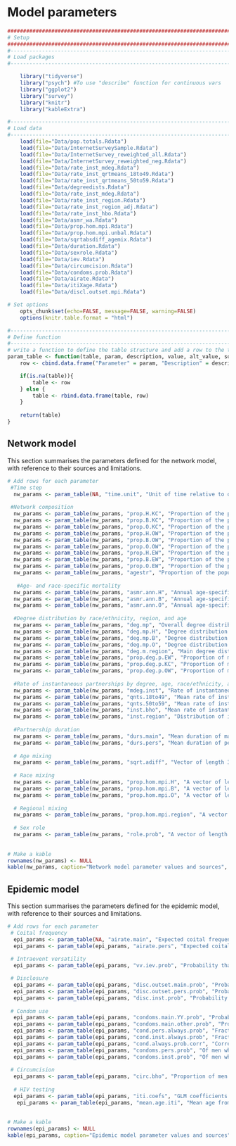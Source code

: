 # Model parameters {#parameters}
```r

####################################################################################
# Setup
####################################################################################
#-----------------------------------------------------------------------------------
# Load packages
#-----------------------------------------------------------------------------------

    library("tidyverse")
    library("psych") #To use "describe" function for continuous vars
    library("ggplot2")
    library("survey")
    library("knitr")
    library("kableExtra")

#-----------------------------------------------------------------------------------
# Load data
#-----------------------------------------------------------------------------------
    load(file="Data/pop.totals.Rdata")
    load(file="Data/InternetSurveySample.Rdata")
    load(file="Data/InternetSurvey_reweighted_all.Rdata")
    load(file="Data/InternetSurvey_reweighted_neg.Rdata")
    load(file="Data/rate_inst_mdeg.Rdata")
    load(file="Data/rate_inst_qrtmeans_18to49.Rdata")
    load(file="Data/rate_inst_qrtmeans_50to59.Rdata")
    load(file="Data/degreedists.Rdata")
    load(file="Data/rate_inst_mdeg.Rdata")
    load(file="Data/rate_inst_region.Rdata")
    load(file="Data/rate_inst_region_adj.Rdata")
    load(file="Data/rate_inst_hbo.Rdata")
    load(file="Data/asmr_wa.Rdata")
    load(file="Data/prop.hom.mpi.Rdata")
    load(file="Data/prop.hom.mpi.unbal.Rdata")
    load(file="Data/sqrtabsdiff_agemix.Rdata")
    load(file="Data/duration.Rdata")
    load(file="Data/sexrole.Rdata")
    load(file="Data/iev.Rdata")
    load(file="Data/circumcision.Rdata")
    load(file="Data/condoms.prob.Rdata")
    load(file="Data/airate.Rdata")
    load(file="Data/itiXage.Rdata")
    load(file="Data/discl.outset.mpi.Rdata")

# Set options
    opts_chunk$set(echo=FALSE, message=FALSE, warning=FALSE)
    options(knitr.table.format = "html") 

#-----------------------------------------------------------------------------------
# Define function
#-----------------------------------------------------------------------------------
# write a function to define the table structure and add a row to the table with a new parameter or attribute
param_table <- function(table, param, description, value, alt_value, sources){
    row <- cbind.data.frame("Parameter" = param, "Description" = description, "Value" = value, "Alternate value(s)" = alt_value, "Source(s)" = sources)

    if(is.na(table)){
        table <- row
    } else {
        table <- rbind.data.frame(table, row)
    }
   
    return(table)
}


```

## Network model
This section summarises the parameters defined for the network model, with reference to their sources and limitations.

```r

# Add rows for each parameter
 #Time step
  nw_params <- param_table(NA, "time.unit", "Unit of time relative to one day", 7, NA, NA)
  
 #Network composition
  nw_params <- param_table(nw_params, "prop.H.KC", "Proportion of the population that lives in King County and is Hispanic", round(prop.table(pop.totals$pop.hboregion.all$Freq),4)[1], NA, "2011-2015 American Community Survey (ACS) 5-year estimates [@WA-census] and estimates of the size of the MSM population by county [@Grey2016]")
  nw_params <- param_table(nw_params, "prop.B.KC", "Proportion of the population that lives in King County and is black", round(prop.table(pop.totals$pop.hboregion.all$Freq),4)[2], NA, "2011-2015 American Community Survey (ACS) 5-year estimates [@WA-census] and estimates of the size of the MSM population by county [@Grey2016]")
  nw_params <- param_table(nw_params, "prop.O.KC", "Proportion of the population that lives in King County and is other race/ethnicity", round(prop.table(pop.totals$pop.hboregion.all$Freq),4)[3], NA, "2011-2015 American Community Survey (ACS) 5-year estimates [@WA-census] and estimates of the size of the MSM population by county [@Grey2016]")
  nw_params <- param_table(nw_params, "prop.H.OW", "Proportion of the population that lives in other Western WA counties and is Hispanic", round(prop.table(pop.totals$pop.hboregion.all$Freq),4)[4], NA, "2011-2015 American Community Survey (ACS) 5-year estimates [@WA-census] and estimates of the size of the MSM population by county [@Grey2016]")
  nw_params <- param_table(nw_params, "prop.B.OW", "Proportion of the population that lives in other Western WA counties and is black", round(prop.table(pop.totals$pop.hboregion.all$Freq),4)[5], NA, "2011-2015 American Community Survey (ACS) 5-year estimates [@WA-census] and estimates of the size of the MSM population by county [@Grey2016]")
  nw_params <- param_table(nw_params, "prop.O.OW", "Proportion of the population that lives in other Western WA counties and is other race/ethnicity", round(prop.table(pop.totals$pop.hboregion.all$Freq),4)[6], NA, "2011-2015 American Community Survey (ACS) 5-year estimates [@WA-census] and estimates of the size of the MSM population by county [@Grey2016]")
  nw_params <- param_table(nw_params, "prop.H.EW", "Proportion of the population that lives in Eastern WA and is Hispanic", round(prop.table(pop.totals$pop.hboregion.all$Freq),4)[7], NA, "2011-2015 American Community Survey (ACS) 5-year estimates [@WA-census] and estimates of the size of the MSM population by county [@Grey2016]")
  nw_params <- param_table(nw_params, "prop.B.EW", "Proportion of the population that lives in Eastern WA and is black", round(prop.table(pop.totals$pop.hboregion.all$Freq),4)[8], NA, "2011-2015 American Community Survey (ACS) 5-year estimates [@WA-census] and estimates of the size of the MSM population by county [@Grey2016]")
  nw_params <- param_table(nw_params, "prop.O.EW", "Proportion of the population that lives in Eastern WA and is other race/ethnicity", round(prop.table(pop.totals$pop.hboregion.all$Freq),4)[9], NA, "2011-2015 American Community Survey (ACS) 5-year estimates [@WA-census] and estimates of the size of the MSM population by county [@Grey2016]")
  nw_params <- param_table(nw_params, "agestr", "Proportion of the population in each age group 18-24 through 55-59", paste(round(prop.table(svytable(~age_cat, sample_rake_all, round=FALSE)),4), collapse=", "), NA, "2011-2015 American Community Survey (ACS) 5-year estimates [@WA-census] and estimates of the size of the MSM population by county [@Grey2016]")
  
   #Age- and race-specific mortality 
  nw_params <- param_table(nw_params, "asmr.ann.H", "Annual age-specific mortality rate for Hispanic men (for 18-19 and 5-yr age groups from 20 to 59)", paste(round(wa_asmr[,3]/100000, 5), collapse=", "), NA, "National Vital Statistics data, 2015")
  nw_params <- param_table(nw_params, "asmr.ann.B", "Annual age-specific mortality rate for black men (for 18-19 and 5-yr age groups from 20 to 59)", paste(round(wa_asmr[,2]/100000, 5), collapse=", "), NA, "National Vital Statistics data, 2015")
  nw_params <- param_table(nw_params, "asmr.ann.O", "Annual age-specific mortality rate for other men (for 18-19 and 5-yr age groups from 20 to 59)", paste(round(wa_asmr[,4]/100000, 5), collapse=", "), NA, "National Vital Statistics data, 2015")
  
  #Degree distribution by race/ethnicity, region, and age
  nw_params <- param_table(nw_params, "deg.mp", "Overall degree distribution (order: 0 main 0 pers, 0 main 1 pers, 0 main 2+ pers, 1 main 0 pers, 1 main 1 pers, 1 main 2+ pers). Base values after adjustment to align with balanced mixing matrices, alternate values without adjustment", paste(as.vector(t(round(degree$deg.mp.adj[1:2,1:3], 4))), collapse=", "), paste(as.vector(t(round(degree$deg.mp[1:2,1:3], 4))), collapse=", "), "WHPP survey and national ART-Net data from HIV-positive respondents, reweighted to Washington demographics")
  nw_params <- param_table(nw_params, "deg.mp.H", "Degree distribution for Hispanic men. Base values after adjustment to align with balanced mixing matrix, alternate values without adjustment", paste(as.vector(t(round(degree$deg.mp.H.adj[1:2,1:3], 4))), collapse=", "), paste(as.vector(t(round(degree$deg.mp.H[1:2,1:3], 4))), collapse=", "), "WHPP survey and national ART-Net data from HIV-positive respondents, reweighted to Washington demographics")
  nw_params <- param_table(nw_params, "deg.mp.B", "Degree distribution for black men. Base values after adjustment to align with balanced mixing matrix, alternate values without adjustment", paste(as.vector(t(round(degree$deg.mp.B.adj[1:2,1:3], 4))), collapse=", "), paste(as.vector(t(round(degree$deg.mp.B[1:2,1:3], 4))), collapse=", "), "WHPP survey and national ART-Net data from HIV-positive respondents, reweighted to Washington demographics")
  nw_params <- param_table(nw_params, "deg.mp.O", "Degree distribution for other race/ethnicity men.  Base values after adjustment to align with balanced mixing matrix, alternate values without adjustment", paste(as.vector(t(round(degree$deg.mp.O.adj[1:2,1:3], 4))), collapse=", "), paste(as.vector(t(round(degree$deg.mp.O[1:2,1:3], 4))), collapse=", "), "WHPP survey and national ART-Net data from HIV-positive respondents, reweighted to Washington demographics")
  nw_params <- param_table(nw_params, "deg.m.region", "Main degree distribution by region (EW, KC, OW). Base values based on observed data, alternate values based on weighted avg of racial/ethnic degree.", paste(as.vector(t(round(degree$degm.region$proportion, 4))), collapse=", "), paste(as.vector(t(round(degree$degm.region.adj$proportion, 4))), collapse=", "), "WHPP survey, assumed to apply to HIV-negative and HIV-positive MSM")
  nw_params <- param_table(nw_params, "prop.deg.p.EW", "Proportion of men with degree 0, 1, and 2+ who live in eastern Washington. Base values based on observed data, alternate values based on weighted avg of racial/ethnic degree.", paste(as.vector(t(round(degree$degp.region$proportion[c(1,4,7)], 4))), collapse=", "), paste(as.vector(t(round(degree$degp.region.adj$proportion[c(1,4,7)], 4))), collapse=", "), "WHPP survey, reweighted to Washington demographics and assumed to apply to HIV-negative and HIV-positive MSM")
  nw_params <- param_table(nw_params, "prop.deg.p.KC", "Proportion of men with degree 0, 1, and 2+ who live in King County. Base values based on observed data, alternate values based on weighted avg of racial/ethnic degree.", paste(as.vector(t(round(degree$degp.region$proportion[c(2,5,8)], 4))), collapse=", "), paste(as.vector(t(round(degree$degp.region.adj$proportion[c(2,5,8)], 4))), collapse=", "), "WHPP survey, reweighted to Washington demographics and assumed to apply to HIV-negative and HIV-positive MSM")
  nw_params <- param_table(nw_params, "prop.deg.p.OW", "Proportion of men with degree 0, 1, and 2+ who live in western Washington. Base values based on observed data, alternate values based on weighted avg of racial/ethnic degree.", paste(as.vector(t(round(degree$degp.region$proportion[c(3,6,9)], 4))), collapse=", "), paste(as.vector(t(round(degree$degp.region.adj$proportion[c(3,6,9)], 4))), collapse=", "), "WHPP survey, reweighted to Washington demographics and assumed to apply to HIV-negative and HIV-positive MSM")
    
  #Rate of instantaneous partnerships by degree, age, race/ethnicity, and region
  nw_params <- param_table(nw_params, "mdeg.inst", "Rate of instantaneous partnerships by momentary degree (order: 0 main 0 pers, 0 main 1 pers, 0 main 2+ pers, 1 main 0 pers, 1 main 1 pers, 1 main 2+ pers)", paste(c(meansXdegmatrix[1,1], meansXdegmatrix[1,2], meansXdegmatrix[1,3], meansXdegmatrix[2,1], meansXdegmatrix[2,2], meansXdegmatrix[2,3]), collapse = ", "), NA, "WHPP survey and national ART-Net data from HIV-positive respondents, reweighted to Washington demographics")
  nw_params <- param_table(nw_params, "qnts.18to49", "Mean rate of instantaneous partnerships by quartile among men aged 18 to 49. In the model, set min to 0.0001 to give all groups a non-zero probability.", paste(round(avg.qrtmeans.18to49, 6), collapse=", "), NA, "WHPP survey and national ART-Net data from HIV-positive respondents, reweighted to Washington demographics")
  nw_params <- param_table(nw_params, "qnts.50to59", "Mean rate of instantaneous partnerships by quartile among men aged 50 to 59. In the model, set min to 0.0001 to give all groups a non-zero probability.",  paste(round(avg.qrtmeans.50to59, 6), collapse=", "), NA, "WHPP survey and national ART-Net data from HIV-positive respondents, reweighted to Washington demographics")
  nw_params <- param_table(nw_params, "inst.bho", "Mean rate of instantaneous partnerships by race/ethnicity (B, H, O). Base values after adjustment to align with balanced mixing matrices, alternate values without adjustment",  paste(round(meansXhbo$Balanced, 6), collapse=", "), paste(round(meansXhbo$Unbalanced, 6), collapse=", "), "WHPP survey and national ART-Net data from HIV-positive respondents, reweighted to Washington demographics")
  nw_params <- param_table(nw_params, "inst.region", "Distribution of instantaneous partnerships by region (EW, KC, OW). Base values based on observed data, alternate values based on weighted avg of racial/ethnic rates",  paste(round(inst.dist.region$proportion, 4), collapse=", "), paste(round(inst.dist.region_adj$proportion, 4), collapse=", "), "WHPP survey, assumed to apply to HIV-negative and HIV-positive MSM")
 
  #Partnership duration
  nw_params <- param_table(nw_params, "durs.main", "Mean duration of main partnerships in days", round(durs.mp[1]), NA, "WHPP survey and national ART-Net data from HIV-positive respondents, reweighted to Washington demographics")
  nw_params <- param_table(nw_params, "durs.pers", "Mean duration of persistent partnerships in days", round(durs.mp[2]), NA, "WHPP survey and national ART-Net data from HIV-positive respondents, reweighted to Washington demographics")
  
  # Age mixing
  nw_params <- param_table(nw_params, "sqrt.adiff", "Vector of length 3 with the mean absolute differences between the square root of ego and alter ages in main, persistent, and instantaneous partnerships", paste(round(sqrtabsdiff_agemix,4), collapse=", "), NA, "WHPP and MMP surveys, reweighted to Washington demographics")
  
  # Race mixing
  nw_params <- param_table(nw_params, "prop.hom.mpi.H", "A vector of length 3 for the proportion of main, casual, and instantaneous partnerships involving Hispanic MSM that are homophilous on race. Base value from the balanced mixing matrices, alternate value from the unbalanced mixing matrices.", paste(round(prop.hom.mpi$Hispanic, 4), collapse=", "), paste(round(prop.hom.mpi.unbal$Hispanic, 4), collapse=", "), "WHPP and MMP surveys, reweighted to Washington demographics")
  nw_params <- param_table(nw_params, "prop.hom.mpi.B", "A vector of length 3 for the proportion of main, casual, and instantaneous partnerships involving black MSM that are homophilous on race. Base value from the balanced mixing matrices, alternate value from the unbalanced mixing matrices.", paste(round(prop.hom.mpi$Black, 4), collapse=", "), paste(round(prop.hom.mpi.unbal$Black, 4), collapse=", "), "WHPP and MMP surveys, reweighted to Washington demographics")
  nw_params <- param_table(nw_params, "prop.hom.mpi.O", "A vector of length 3 for the proportion of main, casual, and instantaneous partnerships involving other race/ethnicity MSM that are homophilous on race. Base value from the balanced mixing matrices, alternate value from the unbalanced mixing matrices.", paste(round(prop.hom.mpi$Other, 4), collapse=", "), paste(round(prop.hom.mpi.unbal$Other, 4), collapse=", "), "WHPP and MMP surveys, reweighted to Washington demographics")
  
  # Regional mixing
  nw_params <- param_table(nw_params, "prop.hom.mpi.region", "A vector of length 3 for the proportion of main, persistent, and instantaneous partnerships that are within-region", "1, 0.8, 0.8", "1, 0.6-1.0, 0.6-1.0", "Assumption/sensitivity analyses")
  
  # Sex role
  nw_params <- param_table(nw_params, "role.prob", "A vector of length 3 for the probability of sexual role as insertive, receptive, and versatile", sexrole.irv, NA, "WHPP and MMP surveys, reweighted to Washington demographics")
 
  
# Make a kable
rownames(nw_params) <- NULL
kable(nw_params, caption="Network model parameter values and sources", digits=c(0, 0, 4, 4, 0)) %>% kable_styling(full_width=F, position="center") %>% column_spec(1, width = "5cm") %>% column_spec(2, width = "10cm") %>% column_spec(3, width = "5cm") %>% column_spec(4, width = "8cm") %>% column_spec(5, width = "20cm") %>% group_rows("Model specifications", 1,1) %>% group_rows("Network composition",2,11) %>% group_rows("Age-specific mortality", 12,14) %>%  group_rows("Degree distribution by nodal attribute", 15,22) %>% group_rows("Rate of instantaneous partnerships", 23,27) %>% group_rows("Partnership duration", 28,29) %>% group_rows("Age mixing", 30,30) %>% group_rows("Racial/ethnic mixing", 31,33) %>% group_rows("Regional mixing", 34,34) %>% group_rows("Sex role", 35,35)
```

## Epidemic model
This section summarises the parameters defined for the epidemic model, with reference to their sources and limitations.
```r
# Add rows for each parameter
 # Coital frequency
  epi_params <- param_table(NA, "airate.main", "Expected coital frequency in main partnerships (acts per day)", round(airate$main, 4), NA, "WHPP survey and national ART-Net data from HIV-positive respondents, reweighted to Washington demographics")
  epi_params <- param_table(epi_params, "airate.pers", "Expected coital frequency in persistent partnerships (acts per day)", round(airate$pers, 4), NA, "WHPP survey and national ART-Net data from HIV-positive respondents, reweighted to Washington demographics")
  
 # Intraevent versatility
  epi_params <- param_table(epi_params, "vv.iev.prob", "Probability that two versatile men will engage in intra-event versatility (role flipping), given that they're having AI.", round(vv.iev.prob[1], 4), NA, "National ART-Net survey, reweighted to Washington demographics")

 # Disclosure
  epi_params <- param_table(epi_params, "disc.outset.main.prob", "Probability that a diagnosed HIV-positive man will disclose his status to a main partner at the start of the relationship", round(discl.outset.mpi[1],4), NA, "2014 MMP survey, reweighted to Washington demographics, restricted to discordant/unknown dyads")
  epi_params <- param_table(epi_params, "disc.outset.pers.prob", "Probability that a diagnosed HIV-positive man will disclose his status to a persistent partner at the start of the relationship", round(discl.outset.mpi[2],4), NA, "2014 MMP survey, reweighted to Washington demographics, restricted to discordant/unknown dyads")
  epi_params <- param_table(epi_params, "disc.inst.prob", "Probability that a diagnosed HIV-positive man will disclose his status to an instantaneous partner", round(discl.outset.mpi[3],4), NA, "2014 MMP survey, reweighted to Washington demographics, restricted to discordant/unknown dyads")
  
 # Condom use
  epi_params <- param_table(epi_params, "condoms.main.YY.prob", "Probability of condom use in Young-Young (18-34) dyads", round(condoms_prob$condoms_main_prob$Mean[condoms_prob$condoms_main_prob$Age %in% "Young-Young"], 4), NA, "WHPP survey, reweighted to Washington demographics for HIV-negative/undiagnosed men, restricted to HIV-neg/unknown and non-PrEP-using dyads")
  epi_params <- param_table(epi_params, "condoms.main.other.prob", "Probability of condom use in other age dyads", round(condoms_prob$condoms_main_prob$Mean[condoms_prob$condoms_main_prob$Age %in% "Other ages"], 4), NA, "WHPP survey, reweighted to Washington demographics for HIV-negative/undiagnosed men, restricted to HIV-neg/unknown and non-PrEP-using dyads")
  epi_params <- param_table(epi_params, "cond.pers.always.prob", "Fraction of men with persistent partners who always use condoms in those partnerships", round(condoms_prob$condoms_always_pers[1], 4), NA, "WHPP survey, reweighted to Washington demographics for HIV-negative/undiagnosed men, restricted to HIV-neg/unknown and non-PrEP-using dyads")
  epi_params <- param_table(epi_params, "cond.inst.always.prob", "Fraction of men with instantaneous partners who always use condoms in those partnerships", round(condoms_prob$condoms_always_inst[1], 4), NA, "WHPP survey, reweighted to Washington demographics for HIV-negative/undiagnosed men, restricted to HIV-neg/unknown and non-PrEP-using dyads")
  epi_params <- param_table(epi_params, "cond.always.prob.corr", "Correlation coefficient for probability of always using condoms in both persistent and instantaneous partnerships", round(condoms_prob$condoms_always_corr, 4), NA, "WHPP survey, reweighted to Washington demographics for HIV-negative/undiagnosed men, restricted to HIV-neg/unknown and non-PrEP-using dyads")
  epi_params <- param_table(epi_params, "condoms.pers.prob", "Of men who are not consistent condom users, per-act probability of condom use with persistent partners", round(condoms_prob$condoms_pers_prob, 4), NA, "WHPP survey, reweighted to Washington demographics for HIV-negative/undiagnosed men, restricted to HIV-neg/unknown and non-PrEP-using dyads")
  epi_params <- param_table(epi_params, "condoms.inst.prob", "Of men who are not consistent condom users, per-act probability of condom use with instantaneous partners", round(condoms_prob$condoms_inst_prob, 4), NA, "WHPP survey, reweighted to Washington demographics for HIV-negative/undiagnosed men, restricted to HIV-neg/unknown and non-PrEP-using dyads")
  
 # Circumcision
  epi_params <- param_table(epi_params, "circ.bho", "Proportion of men circumcised by racial/ethnic group (Black, Hispanic, Other)", paste(round(circumcised$circever, 4), collapse=", "), NA, "2014 MSM4 NHBS, reweighted to Washington demographics")
  
  # HIV testing
  epi_params <- param_table(epi_params, "iti.coefs", "GLM coefficients for median intertest interval (intercept, centered age, centered age squared)", paste(itiXage$lm_itiXage_coefs, collapse=", "), NA, "WHPP survey, reweighted to Washington demographics for HIV-negative/undiagnosed men, restricted to PrEP non-users")
   epi_params <- param_table(epi_params, "mean.age.iti", "Mean age from the WHPP sample, for use in calculating centered age in the model to predict the intertest interval", itiXage$mean.age.iti, NA, "WHPP survey, reweighted to Washington demographics for HIV-negative/undiagnosed men, restricted to PrEP non-users")
  
  
# Make a kable
rownames(epi_params) <- NULL
kable(epi_params, caption="Epidemic model parameter values and sources", digits=c(0, 0, 4, 4, 0)) %>% kable_styling(full_width=F, position="center") %>% column_spec(1, width = "5cm") %>% column_spec(2, width = "10cm") %>% column_spec(3, width = "5cm") %>% column_spec(4, width = "8cm") %>% column_spec(5, width = "20cm") %>% group_rows("Coital frequency", 1,2) %>% group_rows("Intraevent versatility", 3,3) %>% group_rows("Disclosure", 4,6) %>% group_rows("Condom use", 7,13) %>% group_rows("Circumcision", 14,14) %>% group_rows("HIV testing", 15,16)

```